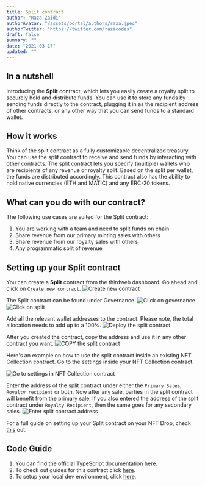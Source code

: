```yaml
---
title: Split contract
author: "Raza Zaidi"
authorAvatar: "/assets/portal/authors/raza.jpeg"
authorTwitter: "https://twitter.com/razacodes"
draft: false
summary: ""
date: "2021-03-17"
updated: ""
---
```


## In a nutshell

Introducing the **Split** contract, which lets you easily create a royalty split to securely hold and distribute funds.
You can use it to store any funds by sending funds directly to the contract, plugging it in as the recipient address of other contracts, or any other way that you can send funds to a standard wallet.

## How it works

Think of the split contract as a fully customizable decentralized treasury. You can use the split contract to receive and send funds by interacting with other contracts. 
The split contract lets you specify (multiple) wallets who are recipients of any revenue or royalty split. Based on the split per wallet, the funds are distributed accordingly.
This contract also has the ability to hold native currencies (ETH and MATIC) and any ERC-20 tokens. 

## What can you do with our contract?

The following use cases are suited for the Split contract:

1. You are working with a team and need to split funds on chain
2. Share revenue from our primary minting sales with others
3. Share revenue from our royalty sales with others
4. Any programmatic split of revenue

## Setting up your Split contract

You can create a **Split** contract from the thirdweb dashboard. Go ahead and click on `Create new contract`.
![Create new contract](/assets/portal/contracts/split/1split.png)

The Split contract can be found under Governance.
![Click on governance](/assets/portal/contracts/split/2split.png)
![Click on split](/assets/portal/contracts/split/3split.png)

Add all the relevant wallet addresses to the contract. Please note, the total allocation needs to add up to a 100%.
![Deploy the split contract](/assets/portal/contracts/split/4split.png)

After you created the contract, copy the address and use it in any other contract you want.
![COPY the split contract](/assets/portal/contracts/split/5split.png)

Here's an example on how to use the split contract inside an existing NFT Collection contract. 
Go to the settings inside your NFT Collection contract.

![Go to settings in NFT Collection contract](/assets/portal/contracts/split/6split.png)

Enter the address of the split contract under either the `Primary Sales`, `Royalty recipient` or both.
Now after any sale, parties in the split contract will benefit from the primary sale. If you also entered the address of the split contract under `Royalty Recipient`, then the same goes for any secondary sales.
![Enter split contract address](/assets/portal/contracts/split/7split.png)


For a full guide on setting up your Split contract on your NFT Drop, check [this](/guides/nft-drop-with-revenue-share) out.

## Code Guide
1. You can find the official TypeScript documentation [here](https://docs.thirdweb.com/typescript/sdk.split).
2. To check out guides for this contract click [here](/guides/split).
3. To setup your local dev environment, click [here](/guides/sdk-guide).

<MdxNavigation>
  <MdxNavigationItem
    href="/contracts/pack"
    title="Pack"
  />
  <MdxNavigationItem 
    href="/guides" 
    title="Developer Guides" 
    next 
  />
</MdxNavigation>
